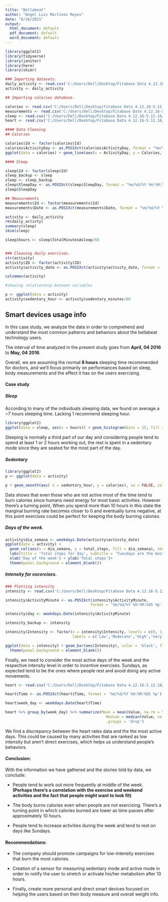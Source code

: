 ```yaml
---
title: "Bellabeat"
author: "Angel Luis Martinez Reyes"
date: "8/16/2021"
output:
  html_document: default
  pdf_document: default
  word_document: default
---
```


```r
library(ggplot2)
library(tidyverse)
library(janitor)
library(here)
library(skimr)

### Importing datasets. 
daily_activity <- read.csv('C:/Users/Dell/Desktop/Fitabase Data 4.12.16-5.12.16/dailyActivity_merged.csv')
activity <- daily_activity

## Importing calories database.

calories <- read.csv('C:/Users/Dell/Desktop/Fitabase Data 4.12.16-5.12.16/dailyCalories_merged.csv')
measurements <- read.csv('C:/Users/Dell/Desktop/Fitabase Data 4.12.16-5.12.16/weightLogInfo_merged.csv')
sleep <- read.csv('C:/Users/Dell/Desktop/Fitabase Data 4.12.16-5.12.16/sleepDay_merged.csv')
heart <- read.csv('C:/Users/Dell/Desktop/Fitabase Data 4.12.16-5.12.16/heartrate_seconds_merged.csv')

#### Data Cleaning 
## Calories

calories$Id <- factor(calories$Id)
calories$ActivityDay <- as.POSIXct(calories$ActivityDay, format = "%m/%d/%Y")
ggplot(data = calories) + geom_line(aes(x = ActivityDay, y = Calories, color = Id), show.legend =  FALSE)

#### Sleep

sleep$Id <- factor(sleep$Id)
sleep_backup <- sleep
sleep <- sleep_backup
sleep$SleepDay <- as.POSIXct(sleep$SleepDay, format = "%m/%d/%Y %H:%M:%OS %p")
sleep$SleepDay

## Measurements
measurements$Id <- factor(measurements$Id)
measurements$Date <- as.POSIXct(measurements$Date, format = "%m/%d/%Y %H:%M:%OS %p")

activity <- daily_activity
rm(daily_activty)
summary(sleep)
skim(sleep)

sleep$hours <- sleep$TotalMinutesAsleep/60


### Cleaning daily exercises.
str(activity)
activity$ID <- factor(activity$ID)
activity$activity_date <- as.POSIXct(activity$activity_date, format = '%m/%d/%Y')

colnames(activity)

#showing relationship between variables

p <- ggplot(data = activity)
activity$sedentary_hour <- activity$sedentary_minutes/60
```



## **Smart devices usage info**

In this case study, we analyze the data in order to comprehend and understand the most common patterns and behaviors about the bellabeat technology users.

The interval of time analyzed in the present study goes from **April, 04 2016** to **May, 04 2016**.

Overall, we are assuming the normal **8 hours** sleeping time recommended for doctors, and we'll focus primarily on performances based on sleep, body measurements and the effect it has on the users exercising. 

#### **Case study** 

##### Sleep

According to many of the individuals sleeping data, we found on average a ~7 hours sleeping time. Lacking 1 recommend sleeping hour. 


```r
library(ggplot2)
ggplot(data = sleep, aes(x = hours)) + geom_histogram(bins = 15, fill = 'light green', color = 'black') + labs(title = 'Hours spent sleeping',subtitle = 'On average people spend around 7 hours sleeping' , caption = '*Data retrieved from Kaggle') + xlim(0,13) + xlab('Hours') + theme(panel.background = element_blank())

```



Sleeping is normally a third part of our day and considering people tend to spend at least 1 or 2 hours working out, the rest is spent in a sedentary mode since they are seated for the most part of the day.

##### Sedentary

```r
library(ggplot2)
p <- ggplot(data = activity)

p + geom_smooth(aes( x = sedentary_hour, y = calories), se = FALSE, color = 'black') + labs(title = 'Calories burnt in sedentary mode', subtitle = 'Negative change rate values after 10 hours', caption = '*Data retrieved from kaggle') + theme(panel.background = element_blank()) + xlab('Sedentary time (in hours)')
```



Data shows that even those who are not active most of the time tend to burn calories since humans need energy for most basic activities. However there's a turning point, When you spend more than 10 hours in this state the marginal burning rate becomes closer to 0 and eventually turns negative, at this point exercises could be perfect for keeping the body burning calories. 

##### Days of the week. 

```r

activity$dia_semana <- weekdays.Date(activity$activity_date)
ggplot(data = activity) +
  geom_col(aes(x = dia_semana, y = total_steps, fill = dia_semana), show.legend = FALSE) +
  labs(title = 'Total steps for day', subtitle = 'Tuesdays are the most active', caption = '*Data retrieved from Kaggle')+
  xlab('Day of the week') + ylab('Total steps')+
  theme(panel.background = element_blank())

```

##### Intensity for excercises. 

```r
### Plotting intensity
intensity <- read.csv('C:/Users/Dell/Desktop/Fitabase Data 4.12.16-5.12.16/minuteIntensitiesNarrow_merged.csv')

intensity$ActivityMinute <- as.POSIXct(intensity$ActivityMinute,
                                      format = '%m/%d/%Y %H:%M:%OS %p')

intensity$day <- weekdays.Date(intensity$ActivityMinute)

intensity_backup <- intensity

intensity$Intensity <- factor(x = intensity$Intensity, levels = c(0, 1, 2, 3),
                              labels = c('Low','Moderate','High','Very high'))

ggplot(data = intensity) + geom_bar(aes(Intensity), color = 'black', fill = 'blue')+ labs(title ='Intensity frequency per User', subtitle ='Strong Low intensity', caption = '*Data retrieved from Kaggle') +
  theme(panel.background = element_blank())
```



Finally, we need to consider the most active days of the week and the respective intensity level in order to incentive exercises. Sundays, as expected tend to be the ones where people rest and avoid doing any active movements.

```r
heart <- read.csv('C:/Users/Dell/Desktop/Fitabase Data 4.12.16-5.12.16/heartrate_seconds_merged.csv')

heart$Time <- as.POSIXct(heart$Time, format = '%m/%d/%Y %H:%M:%OS %p')

heart$week_day <- weekdays.Date(heart$Time)

heart %>% group_by(week_day) %>% summarize(Mean = mean(Value, na.rm = T),
                                             Median = median(Value, na.rm = T),
                                             .groups = 'drop')
```


We find a discrepancy between the heart rates data and the the most active days. This could be caused by many activities that are ranked as low intensity but aren't direct exercises, which helps us understand people's behaviors. 


#### **Conclusion:**

With the information we have gathered and the stories told by data, we conclude: 

* People tend to work out more frequently at middle of the week. **(Perhaps there's a correlation with the exercise and weekend activities and the fact that people might want to look fit)**

* The body burns calories even when people are not exercising. There's a turning point in which calories burned are lower as time passes after approximately 10 hours. 

* People tend to increase activities during the week and tend to rest on days like Sundays.

#### **Recommendations:**

* The company should promote campaigns for low-intensity exercises that burn the most calories. 

* Creation of a sensor for measuring sedentary mode and active mode in order to notify the user to stretch or activate his/her metabolism after 10 hours. 

* Finally, create more personal and direct smart devices focused on helping the users based on their body measure and overall weight info. 









